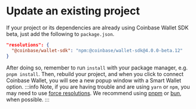 # Update an existing project
If your project or its dependencies are already using 
Coinbase Wallet SDK beta, just add the following to `package.json`.
```json
"resolutions": {
  "@coinbase/wallet-sdk": "npm:@coinbase/wallet-sdk@4.0.0-beta.12"
}
```
After doing so, remember to run `install` with your package manager, e.g. `pnpm install`. 
Then, rebuild your project, and when you click to connect Coinbase Wallet, you will see a new 
popup window with a Smart Wallet option. 
:::info
Note, if you are having trouble and are using `yarn` or `npm`, you may need to use [force resolutions](https://www.npmjs.com/package/npm-force-resolutions).
We recommend using [pnpm](https://pnpm.io/) or [bun](https://bun.sh/), when possible.
:::